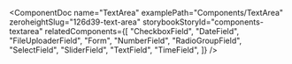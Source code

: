 
<ComponentDoc
  name="TextArea"
  examplePath="Components/TextArea"
  zeroheightSlug="126d39-text-area"
  storybookStoryId="components-textarea"
  relatedComponents={[
    "CheckboxField",
    "DateField",
    "FileUploaderField",
    "Form",
    "NumberField",
    "RadioGroupField",
    "SelectField",
    "SliderField",
    "TextField",
    "TimeField",
  ]}
/>

